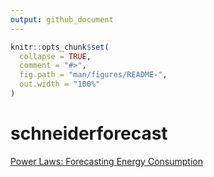 ```yaml
---
output: github_document
---
```


<!-- README.md is generated from README.Rmd. Please edit that file -->

```r
knitr::opts_chunk$set(
  collapse = TRUE,
  comment = "#>",
  fig.path = "man/figures/README-",
  out.width = "100%"
)
```
# schneiderforecast

[Power Laws: Forecasting Energy Consumption](https://www.drivendata.org/competitions/51/electricity-prediction-machine-learning/page/101/)

